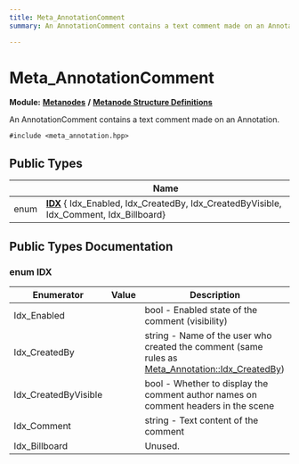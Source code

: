 ```yaml
---
title: Meta_AnnotationComment
summary: An AnnotationComment contains a text comment made on an Annotation. 

---
```


# Meta_AnnotationComment

**Module:** **[Metanodes](../Modules/group__api__metanodes.mdx)** **/** **[Metanode Structure Definitions](../Modules/group__api__metadefs.mdx)**



An AnnotationComment contains a text comment made on an Annotation. 


`#include <meta_annotation.hpp>`

## Public Types

|                | Name           |
| -------------- | -------------- |
| enum| **[IDX](../Classes/struct_meta___annotation_comment.mdx#enum-idx)** { Idx_Enabled, Idx_CreatedBy, Idx_CreatedByVisible, Idx_Comment, Idx_Billboard} |

## Public Types Documentation

### enum IDX

| Enumerator | Value | Description |
| ---------- | ----- | ----------- |
| Idx_Enabled | | bool - Enabled state of the comment (visibility)   |
| Idx_CreatedBy | | string - Name of the user who created the comment (same rules as [Meta_Annotation::Idx_CreatedBy](../Classes/struct_meta___annotation.mdx#enumvalue-idx-createdby))   |
| Idx_CreatedByVisible | | bool - Whether to display the comment author names on comment headers in the scene   |
| Idx_Comment | | string - Text content of the comment   |
| Idx_Billboard | | Unused.   |




